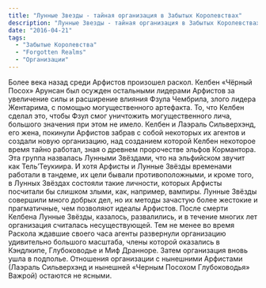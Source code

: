 ```yaml
---
title: "Лунные Звезды - тайная организация в Забытых Королевствах"
description: "Лунные Звезды - тайная организация в Забытых Королевствах"
date: "2016-04-21"
tags:
  - "Забытые Королевства"
  - "Forgotten Realms"
  - "Организации"
---
```


Более века назад среди Арфистов произошел раскол. Келбен «Чёрный Посох» Арунсан был осужден остальными лидерами Арфистов за увеличение силы и расширение влияния Фзула Чембрила, злого лидера Жентарима, с помощью могущественного артефакта. То, что Келбен сделал это, чтобы Фзул смог уничтожить могущественного лича, большого значения при этом не имело. Келбен и Лаэраль Сильверхэнд, его жена, покинули Арфистов забрав с собой некоторых их агентов и создали новую организацию, над созданием которой Келбен некоторое время тайно работал, зная о древнем пророчестве эльфов Кормантора. Эта группа назвалась Лунными Звёздами, что на эльфийском звучит как Тель’Теукиира. И хотя Арфисты и Лунные Звёзды временами работали в тандеме, их цели бывали противоположными, и кроме того, в Лунных Звёздах состояли такие личности, которых Арфисты посчитали бы слишком злыми, как, например, вампиры. Лунные Звёзды совершили много добрых дел, но их методы зачастую более жестокие и прагматичные, чем позволяют идеалы Арфистов. После смерти Келбена Лунные Звёзды, казалось, развалились, и в течение многих лет организация считалась несуществующей. Тем не менее во время Раскола ждавшие своего часа агенты развернули организацию удивительно большого масштаба, члены которой оказались в Кэндлкипе, Глубоководье и Миф Дранноре. Затем организация вновь ушла в подполье. Отношения организации с нынешними Арфистами (Лаэраль Сильверхэнд и нынешней «Черным Посохом Глубоководья» Важрой) остаются не ясными.
